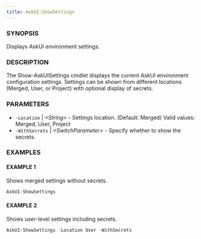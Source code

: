 ```yaml
---
title: AskUI-ShowSettings
---
```



### SYNOPSIS

Displays AskUI environment settings.

### DESCRIPTION

The Show-AskUISettings cmdlet displays the current AskUI environment configuration settings.
Settings can be shown from different locations (Merged, User, or Project) with optional display of secrets.

### PARAMETERS

- `-Location` | _&lt;String&gt;_ - Settings location. (Default: Merged)
Valid values: Merged, User, Project 
- `-WithSecrets` | _&lt;SwitchParameter&gt;_ - Specify whether to show the secrets.

### EXAMPLES

#### EXAMPLE 1

Shows merged settings without secrets.

```powershell
AskUI-ShowSettings
```
 
#### EXAMPLE 2

Shows user-level settings including secrets.

```powershell
AskUI-ShowSettings -Location User -WithSecrets
```

